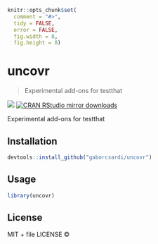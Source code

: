 
```r
knitr::opts_chunk$set(
  comment = "#>",
  tidy = FALSE,
  error = FALSE,
  fig.width = 8,
  fig.height = 8)
```

# uncovr

> Experimental add-ons for testthat

[![](http://www.r-pkg.org/badges/version/uncovr)](http://www.r-pkg.org/pkg/uncovr)
[![CRAN RStudio mirror downloads](http://cranlogs.r-pkg.org/badges/uncovr)](http://www.r-pkg.org/pkg/uncovr)


Experimental add-ons for testthat

## Installation

```r
devtools::install_github("gaborcsardi/uncovr")
```

## Usage

```r
library(uncovr)
```

## License

MIT + file LICENSE © 
